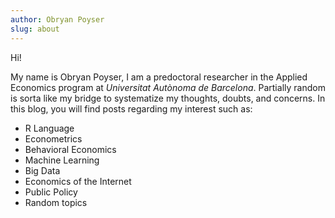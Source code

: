 ```yaml
---
author: Obryan Poyser
slug: about
---
```


Hi!

My name is Obryan Poyser, I am a predoctoral researcher in the Applied Economics program at *Universitat Autònoma de Barcelona*. Partially random is sorta like my bridge to systematize my thoughts, doubts, and concerns. In this blog, you will find posts regarding my interest such as:

- R Language
- Econometrics
- Behavioral Economics
- Machine Learning
- Big Data
- Economics of the Internet
- Public Policy
- Random topics
